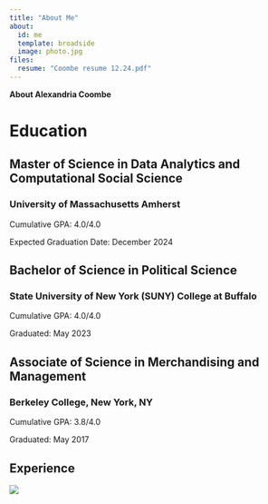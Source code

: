 ```yaml
---
title: "About Me"
about:
  id: me
  template: broadside
  image: photo.jpg
files:
  resume: "Coombe resume 12.24.pdf"
---
```


::: {#me}

**About Alexandria Coombe**

# Education

## Master of Science in Data Analytics and Computational Social Science

### University of Massachusetts Amherst

Cumulative GPA: 4.0/4.0

Expected Graduation Date: December 2024

## Bachelor of Science in Political Science

### State University of New York (SUNY) College at Buffalo

Cumulative GPA: 4.0/4.0

Graduated: May 2023

## Associate of Science in Merchandising and Management

### Berkeley College, New York, NY

Cumulative GPA: 3.8/4.0

Graduated: May 2017

## Experience

![](Resume.PNG)
:::
